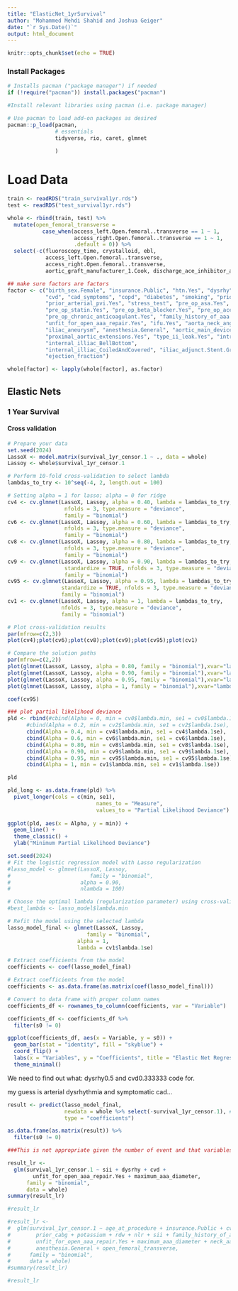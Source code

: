 ```yaml
---
title: "ElasticNet_1yrSurvival"
author: "Mohammed Mehdi Shahid and Joshua Geiger" 
date: "`r Sys.Date()`"
output: html_document
---
```


```r
knitr::opts_chunk$set(echo = TRUE)
```


### Install Packages

```r
# Installs pacman ("package manager") if needed
if (!require("pacman")) install.packages("pacman")

#Install relevant libraries using pacman (i.e. package manager)

# Use pacman to load add-on packages as desired
pacman::p_load(pacman, 
               # essentials
               tidyverse, rio, caret, glmnet
               
               )
```


# Load Data
```r
train <- readRDS("train_survival1yr.rds")
test <- readRDS("test_survival1yr.rds")

whole <- rbind(train, test) %>%
  mutate(open_femoral_transverse =
           case_when(access_left.Open.femoral..transverse == 1 ~ 1,
                     access_right.Open.femoral..transverse == 1 ~ 1,
                     .default = 0)) %>%
  select(-c(fluoroscopy_time, crystalloid, ebl,
            access_left.Open.femoral..transverse,
            access_right.Open.femoral..transverse,
            aortic_graft_manufacturer_1.Cook, discharge_ace_inhibitor_arb.Yes))

## make sure factors are factors
factor <- c("birth_sex.Female", "insurance.Public", "htn.Yes", "dysrhy", "functional_status",
            "cvd", "cad_symptoms", "copd", "diabetes", "smoking", "prior_cabg", "prior_pci",
            "prior_arterial_pvi.Yes", "stress_test", "pre_op_asa.Yes", "pre_op_p2y12_antagonist.Yes",
            "pre_op_statin.Yes", "pre_op_beta_blocker.Yes", "pre_op_ace_inhibitor_arb.Yes",
            "pre_op_chronic_anticoagulant.Yes", "family_history_of_aaa.Yes",
            "unfit_for_open_aaa_repair.Yes", "ifu.Yes", "aorta_neck_angle", "neck_aaa_angle",
            "iliac_aneurysm", "anesthesia.General", "aortic_main_device.Aorto.bi.iliac",
            "proximal_aortic_extensions.Yes", "type_ii_leak.Yes", "intraop_cx_endoleak.Yes",
            "internal_illiac_BellBottom",
            "internal_illiac_CoiledAndCovered", "iliac_adjunct.Stent.Graft",
            "ejection_fraction")

whole[factor] <- lapply(whole[factor], as.factor)
```

## Elastic Nets

### 1 Year Survival

#### Cross validation
```r
# Prepare your data
set.seed(2024)
LassoX <- model.matrix(survival_1yr_censor.1 ~ ., data = whole)
Lassoy <- whole$survival_1yr_censor.1

# Perform 10-fold cross-validation to select lambda
lambdas_to_try <- 10^seq(-4, 2, length.out = 100)

# Setting alpha = 1 for lasso; alpha = 0 for ridge
cv4 <- cv.glmnet(LassoX, Lassoy, alpha = 0.40, lambda = lambdas_to_try,
                  nfolds = 3, type.measure = "deviance",
                  family = "binomial")
cv6 <- cv.glmnet(LassoX, Lassoy, alpha = 0.60, lambda = lambdas_to_try,
                  nfolds = 3, type.measure = "deviance",
                  family = "binomial")
cv8 <- cv.glmnet(LassoX, Lassoy, alpha = 0.80, lambda = lambdas_to_try,
                  nfolds = 3, type.measure = "deviance",
                  family = "binomial")
cv9 <- cv.glmnet(LassoX, Lassoy, alpha = 0.90, lambda = lambdas_to_try,
                  standardize = TRUE, nfolds = 3, type.measure = "deviance",
                  family = "binomial")
cv95 <- cv.glmnet(LassoX, Lassoy, alpha = 0.95, lambda = lambdas_to_try,
                 standardize = TRUE, nfolds = 3, type.measure = "deviance",
                 family = "binomial")
cv1 <- cv.glmnet(LassoX, Lassoy, alpha = 1, lambda = lambdas_to_try,
                 nfolds = 3, type.measure = "deviance",
                 family = "binomial")

# Plot cross-validation results
par(mfrow=c(2,3))
plot(cv4);plot(cv6);plot(cv8);plot(cv9);plot(cv95);plot(cv1)

# Compare the solution paths
par(mfrow=c(2,2))
plot(glmnet(LassoX, Lassoy, alpha = 0.80, family = "binomial"),xvar="lambda");
plot(glmnet(LassoX, Lassoy, alpha = 0.90, family = "binomial"),xvar="lambda");
plot(glmnet(LassoX, Lassoy, alpha = 0.95, family = "binomial"),xvar="lambda");
plot(glmnet(LassoX, Lassoy, alpha = 1, family = "binomial"),xvar="lambda")

coef(cv95)

### plot partial likelihood deviance
pld <- rbind(#cbind(Alpha = 0, min = cv0$lambda.min, se1 = cv0$lambda.1se),
      #cbind(Alpha = 0.2, min = cv2$lambda.min, se1 = cv2$lambda.1se),
      cbind(Alpha = 0.4, min = cv4$lambda.min, se1 = cv4$lambda.1se),
      cbind(Alpha = 0.6, min = cv6$lambda.min, se1 = cv6$lambda.1se),
      cbind(Alpha = 0.80, min = cv8$lambda.min, se1 = cv8$lambda.1se),
      cbind(Alpha = 0.90, min = cv9$lambda.min, se1 = cv9$lambda.1se),
      cbind(Alpha = 0.95, min = cv95$lambda.min, se1 = cv95$lambda.1se),
      cbind(Alpha = 1, min = cv1$lambda.min, se1 = cv1$lambda.1se))

pld

pld_long <- as.data.frame(pld) %>%
  pivot_longer(cols = c(min, se1),
                            names_to = "Measure", 
                            values_to = "Partial Likelihood Deviance")
      
ggplot(pld, aes(x = Alpha, y = min)) +
  geom_line() +
  theme_classic() +
  ylab("Minimum Partial Likelihood Deviance")
```

```r
set.seed(2024)
# Fit the logistic regression model with Lasso regularization
#lasso_model <- glmnet(LassoX, Lassoy,
#                         family = "binomial",
#                      alpha = 0.90,
#                      nlambda = 100)

# Choose the optimal lambda (regularization parameter) using cross-validation
#best_lambda <- lasso_model$lambda.min

# Refit the model using the selected lambda
lasso_model_final <- glmnet(LassoX, Lassoy,
                         family = "binomial",
                      alpha = 1,
                      lambda = cv1$lambda.1se)

# Extract coefficients from the model
coefficients <- coef(lasso_model_final)

# Extract coefficients from the model
coefficients <- as.data.frame(as.matrix(coef(lasso_model_final)))

# Convert to data frame with proper column names
coefficients_df <- rownames_to_column(coefficients, var = "Variable")

coefficients_df <- coefficients_df %>%
  filter(s0 != 0)

ggplot(coefficients_df, aes(x = Variable, y = s0)) +
  geom_bar(stat = "identity", fill = "skyblue") +
  coord_flip() +
  labs(x = "Variables", y = "Coefficients", title = "Elastic Net Regression Coefficients") +
  theme_minimal()
```
We need to find out what: dysrhy0.5	and cvd0.333333 code for.

my guess is arterial dysrhythmia and symptomatic cad...

```r
result <- predict(lasso_model_final,
                  newdata = whole %>% select(-survival_1yr_censor.1), # use the test set
                  type = "coefficients")

as.data.frame(as.matrix(result)) %>%
  filter(s0 != 0)

###This is not appropriate given the number of event and that variables were obtained from elastic nets.

result_lr <- 
  glm(survival_1yr_censor.1 ~ sii + dysrhy + cvd +
        unfit_for_open_aaa_repair.Yes + maximum_aaa_diameter,
      family = "binomial",
      data = whole)
summary(result_lr)

#result_lr

#result_lr <- 
#  glm(survival_1yr_censor.1 ~ age_at_procedure + insurance.Public + cvd + copd +
#        prior_cabg + potassium + rdw + nlr + sii + family_history_of_aaa.Yes +
#        unfit_for_open_aaa_repair.Yes + maximum_aaa_diameter + neck_aaa_angle	+
#        anesthesia.General + open_femoral_transverse,
#      family = "binomial",
#      data = whole)
#summary(result_lr)

#result_lr

```



